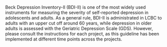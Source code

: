 Beck Depression Inventory-II (BDI-II) is one of the most widely used instruments for measuring the severity of self-reported depression in adolescents and adults. 
As a general rule, BDI-II is administrated in LCBC to adults with an upper cut off around 60 years, while depression in older adults is assessed with the Geriatric Depression Scale (GDS). 
However, please consult the instructions for each project, as this guideline has been implemented at different time points across the projects.
